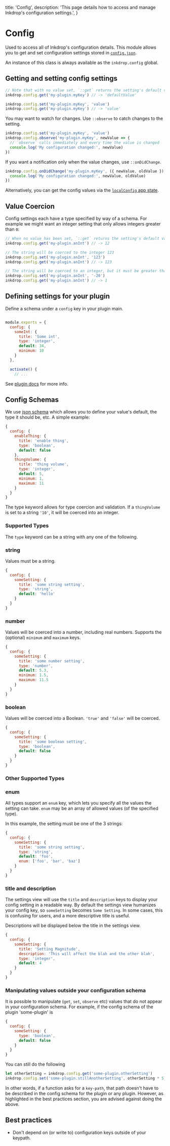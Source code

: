   title: 'Config',
  description: 'This page details how to access and manage Inkdrop\'s configuration settings.',
}

# Config

Used to access all of Inkdrop's configuration details.
This module allows you to get and set configuration settings stored in [`config.json`](https://docs.inkdrop.app/reference/user-data-directory).

An instance of this class is always available as the `inkdrop.config` global.

## Getting and setting config settings

```js
// Note that with no value set, `::get` returns the setting's default value.
inkdrop.config.get('my-plugin.myKey') // -> 'defaultValue'

inkdrop.config.set('my-plugin.myKey', 'value')
inkdrop.config.get('my-plugin.myKey') // -> 'value'
```

You may want to watch for changes. Use `::observe` to catch changes to the setting.

```js
inkdrop.config.set('my-plugin.myKey', 'value')
inkdrop.config.observe('my-plugin.myKey', newValue => {
  // `observe` calls immediately and every time the value is changed
  console.log('My configuration changed:', newValue)
})
```

If you want a notification only when the value changes, use `::onDidChange`.

```js
inkdrop.config.onDidChange('my-plugin.myKey', ({ newValue, oldValue }) => {
  console.log('My configuration changed:', newValue, oldValue)
})
```

Alternatively, you can get the config values via the [`localConfig` app state](/states/local-config).

## Value Coercion

Config settings each have a type specified by way of a schema.
For example we might want an integer setting that only allows integers greater than `0`:

```js
// When no value has been set, `::get` returns the setting's default value
inkdrop.config.get('my-plugin.anInt') // -> 12

// The string will be coerced to the integer 123
inkdrop.config.set('my-plugin.anInt', '123')
inkdrop.config.get('my-plugin.anInt') // -> 123

// The string will be coerced to an integer, but it must be greater than 0, so is set to 1
inkdrop.config.set('my-plugin.anInt', '-20')
inkdrop.config.get('my-plugin.anInt') // -> 1
```

## Defining settings for your plugin

Define a schema under a `config` key in your plugin main.

```js

module.exports = {
  config: {
    someInt: {
      title: 'Some int',
      type: 'integer',
      default: 34,
      minimum: 10
    }
  },

  activate() {
    // ...
```

See [plugin docs](/guides/plugin-word-count) for more info.

## Config Schemas

We use [json schema](http://json-schema.org/) which allows you to define your value's default, the type it should be, etc. A simple example:

```js
{
  config: {
    enableThing: {
      title: 'enable thing',
      type: 'boolean',
      default: false
    },
    thingVolume: {
      title: 'thing volume',
      type: 'integer',
      default: 5,
      minimum: 1,
      maximum: 11
    }
  }
}
```

The type keyword allows for type coercion and validation.
If a `thingVolume` is set to a string `'10'`, it will be coerced into an integer.

### Supported Types

The `type` keyword can be a string with any one of the following.

### string

Values must be a string.

```js
{
  config: {
    someSetting: {
      title: 'some string setting',
      type: 'string',
      default: 'hello'
    }
  }
}
```

### number

Values will be coerced into a number, including real numbers. Supports the (optional) `minimum` and `maximum` keys.

```js
{
  config: {
    someSetting: {
      title: 'some number setting',
      type: 'number',
      default: 5.3,
      minimum: 1.5,
      maximum: 11.5
    }
  }
}
```

### boolean

Values will be coerced into a Boolean.
`'true'` and `'false'` will be coerced.

```js
{
  config: {
    someSetting: {
      title: 'some boolean setting',
      type: 'boolean',
      default: false
    }
  }
}
```

### Other Supported Types

### enum

All types support an `enum` key, which lets you specify all the values the setting can take.
`enum` may be an array of allowed values (of the specified type).

In this example, the setting must be one of the 3 strings:

```js
{
  config: {
    someSetting: {
      title: 'some string setting',
      type: 'string',
      default: 'foo',
      enum: ['foo', 'bar', 'baz']
    }
  }
}
```

### title and description

The settings view will use the `title` and `description` keys to display your config setting in a readable way.
By default the settings view humanizes your config key, so `someSetting` becomes `Some Setting`.
In some cases, this is confusing for users, and a more descriptive title is useful.

Descriptions will be displayed below the title in the settings view.

```js
{
  config: {
    someSetting: {
      title: 'Setting Magnitude',
      description: 'This will affect the blah and the other blah',
      type: 'integer',
      default: 4
    }
  }
}
```

### Manipulating values outside your configuration schema

It is possible to manipulate (`get`, `set`, `observe` etc) values that do not appear in your configuration schema. For example, if the config schema of the plugin 'some-plugin' is

```js
{
  config: {
    someSetting: {
      type: 'boolean',
      default: false
    }
  }
}
```

You can still do the following

```js
let otherSetting = inkdrop.config.get('some-plugin.otherSetting')
inkdrop.config.set('some-plugin.stillAnotherSetting', otherSetting * 5)
```

In other words, if a function asks for a `key-path`, that path doesn't have to be described in the config schema for the plugin or any plugin.
However, as highlighted in the best practices section, you are advised against doing the above.

## Best practices

- Don't depend on (or write to) configuration keys outside of your keypath.
